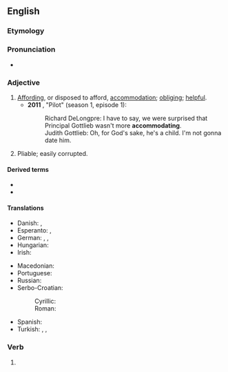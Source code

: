 ==English==

===Etymology===
{{suffix|en|accommodate|ing}}

===Pronunciation===
* {{IPA|en|/ə.ˈkɒm.ə.ˌdeɪ.tɪŋ/}}

===Adjective===
{{en-adj}}

# [[affording|Affording]], or disposed to afford, [[accommodation]]; [[obliging]]; [[helpful]].
#* '''2011''' ''{{w|Allen Gregory}}'', "Pilot" (season 1, episode 1):
#*: Richard DeLongpre: I have to say, we were surprised that Principal Gottlieb wasn't more '''accommodating'''.
#*: Judith Gottlieb: Oh, for God's sake, he's a child. I'm not gonna date him.
# Pliable; easily corrupted. <!--Chambers 1908-->

====Derived terms====
* {{l|en|overaccommodating}}
* {{l|en|underaccommodating}}

====Translations====
{{trans-top|affording accommodation}}
* Danish: {{t|da|hjælpsom}}, {{t|da|imødekommende}}
* Esperanto: {{t|eo|cedema}}, {{t|eo|akomodiĝema}}
* German: {{t+|de|entgegenkommend}}, {{t+|de|gefällig}}, {{t+|de|zuvorkommend}}
* Hungarian: {{t+|hu|előzékeny}}
* Irish: {{t|ga|áiseach}} {{qualifier|of person}}
{{trans-mid}}
* Macedonian: {{t|mk|пресретлив|m}}
* Portuguese: {{t|pt|acomodante}}
* Russian: {{t+|ru|приветливый|m}}
* Serbo-Croatian:
*: Cyrillic: {{t|sh|предусретљив}}
*: Roman: {{t+|sh|predusrètljiv }}
* Spanish: {{t+|es|acomodadizo}}
* Turkish: {{t+|tr|uysal}}, {{t+|tr|uyumlu}}, {{t+|tr|yardımsever}}
{{trans-bottom}}

===Verb===
{{head|en|verb form}}

# {{present participle of|en|accommodate|nocat=1}}